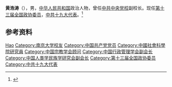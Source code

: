 '''黄浩涛'''（{{bd|？|}}），男，[[中华人民共和国|中华人民共和国]]政治人物，曾任[[中共中央党校|中共中央党校]]副校长。现任[[第十三届全国政协委员|第十三届全国政协委员]]，[[中共十九大代表|中共十九大代表]]。<ref>{{Cite web|title=黄浩涛|url=https://www.chinathinktanks.org.cn/expert/detail/id/1678|accessdate=2020-12-16|work=中国智库网|archive-date=2020-11-26|archive-url=https://web.archive.org/web/20201126183649/https://www.chinathinktanks.org.cn/expert/detail/id/1678|dead-url=no}}</ref>

== 参考资料 ==
{{reflist}}

{{Navboxes 
| title  = 黄浩涛在[[中国宗教学会|中国宗教学会]]的职务
| list1  =
{{中国宗教学会第六届理事会}}
}}
{{Navboxes
| title  = 黄浩涛在[[中国行政管理学会|中国行政管理学会]]的职务
| list1  =
{{中国行政管理学会第六届理事会}}
}}
{{Navboxes
| title  = 黄浩涛在[[中国人类学民族学研究会|中国人类学民族学研究会]]的职务
| list1  =
{{中国人类学民族学研究会第一届理事会}}
}}

{{Authority control}}
{{DEFAULTSORT:Huang黄}}
[[Category:黄姓|Hao]]
[[Category:南京大学校友|Category:南京大学校友]]
[[Category:中国共产党党员|Category:中国共产党党员]]
[[Category:中國社會科學院研究員|Category:中國社會科學院研究員]]
[[Category:中国宗教学会顾问|Category:中国宗教学会顾问]]
[[Category:中国行政管理学会副会长|Category:中国行政管理学会副会长]]
[[Category:中国人类学民族学研究会副会长|Category:中国人类学民族学研究会副会长]]
[[Category:第十三届全国政协委员|Category:第十三届全国政协委员]]
[[Category:中共十九大代表|Category:中共十九大代表]]

{{中国人物小作品}}